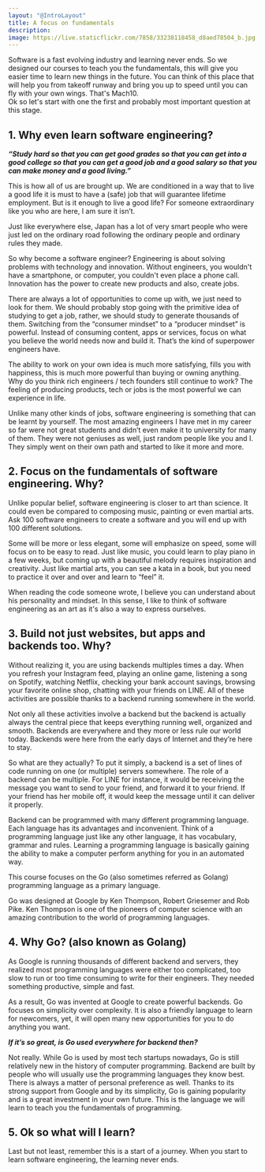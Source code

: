 ```yaml
---
layout: "@IntroLayout"
title: A focus on fundamentals
description: 
image: https://live.staticflickr.com/7858/33238118458_d8aed78504_b.jpg
---
```


<div class="text-2xl">
  Software is a fast evolving industry and learning never ends. So we designed our courses to teach you the fundamentals, this will give you easier time to learn new things in the future. You can think of this place that will help you from takeoff runway and bring you up to speed until you can fly with your own wings. That's Mach10.
</div>

<CoursesList />

<div class="text-2xl">
  Ok so let's start with one the first and probably most important question at this stage.
</div>

## 1. Why even learn software engineering?

_**“Study hard so that you can get good grades so that you can get into a good college so that you can get a good job and a good salary so that you can make money and a good living.”**_

This is how all of us are brought up. We are conditioned in a way that to live a good life it is must to have a (safe) job that will guarantee lifetime employment. But is it enough to live a good life? For someone extraordinary like you who are here, I am sure it isn’t.

Just like everywhere else, Japan has a lot of very smart people who were just led on the ordinary road following the ordinary people and ordinary rules they made.

So why become a software engineer? Engineering is about solving problems with technology and innovation. Without engineers, you wouldn't have a smartphone, or computer, you couldn't even place a phone call. Innovation has the power to create new products and also, create jobs.

There are always a lot of opportunities to come up with, we just need to look for them. We should probably stop going with the primitive idea of studying to get a job, rather, we should study to generate thousands of them. Switching from the “consumer mindset” to a “producer mindset” is powerful. Instead of consuming content, apps or services, focus on what you believe the world needs now and build it. That’s the kind of superpower engineers have.

The ability to work on your own idea is much more satisfying, fills you with happiness, this is much more powerful than buying or owning anything. Why do you think rich engineers / tech founders still continue to work? The feeling of producing products, tech or jobs is the most powerful we can experience in life.

Unlike many other kinds of jobs, software engineering is something that can be learnt by yourself. The most amazing engineers I have met in my career so far were not great students and didn’t even make it to university for many of them. They were not geniuses as well, just random people like you and I. They simply went on their own path and started to like it more and more.

## 2. Focus on the fundamentals of software engineering. Why?

Unlike popular belief, software engineering is closer to art than science. It could even be compared to composing music, painting or even martial arts. Ask 100 software engineers to create a software and you will end up with 100 different solutions.

Some will be more or less elegant, some will emphasize on speed, some will focus on to be easy to read. Just like music, you could learn to play piano in a few weeks, but coming up with a beautiful melody requires inspiration and creativity. Just like martial arts, you can see a kata in a book, but you need to practice it over and over and learn to “feel” it.

When reading the code someone wrote, I believe you can understand about his personality and mindset. In this sense, I like to think of software engineering as an art as it's also a way to express ourselves.

## 3. Build not just websites, but apps and backends too. Why?

Without realizing it, you are using backends multiples times a day. When you refresh your Instagram feed, playing an online game, listening a song on Spotify, watching Netflix, checking your bank account savings, browsing your favorite online shop, chatting with your friends on LINE. All of these activities are possible thanks to a backend running somewhere in the world.

Not only all these activities involve a backend but the backend is actually always the central piece that keeps everything running well, organized and smooth. Backends are everywhere and they more or less rule our world today. Backends were here from the early days of Internet and they’re here to stay.

So what are they actually? To put it simply, a backend is a set of lines of code running on one (or multiple) servers somewhere. The role of a backend can be multiple. For LINE for instance, it would be receiving the message you want to send to your friend, and forward it to your friend. If your friend has her mobile off, it would keep the message until it can deliver it properly.

Backend can be programmed with many different programming language. Each language has its advantages and inconvenient. Think of a programming language just like any other language, it has vocabulary, grammar and rules. Learning a programming language is basically gaining the ability to make a computer perform anything for you in an automated way.

This course focuses on the Go (also sometimes referred as Golang) programming language as a primary language.

Go was designed at Google by Ken Thompson, Robert Griesemer and Rob Pike. Ken Thompson is one of the pioneers of computer science with an amazing contribution to the world of programming languages.

## 4. Why Go? (also known as Golang)

As Google is running thousands of different backend and servers, they realized most programming languages were either too complicated, too slow to run or too time consuming to write for their engineers. They needed something productive, simple and fast.

As a result, Go was invented at Google to create powerful backends. Go focuses on simplicity over complexity. It is also a friendly language to learn for newcomers, yet, it will open many new opportunities for you to do anything you want.

_**If it’s so great, is Go used everywhere for backend then?**_

Not really. While Go is used by most tech startups nowadays, Go is still relatively new in the history of computer programming. Backend are built by people who will usually use the programming languages they know best. There is always a matter of personal preference as well. Thanks to its strong support from Google and by its simplicity, Go is gaining popularity and is a great investment in your own future. This is the language we will learn to teach you the fundamentals of programming.

## 5. Ok so what will I learn?

<CoursesList />

Last but not least, remember this is a start of a journey. When you start to learn software engineering, the learning never ends.